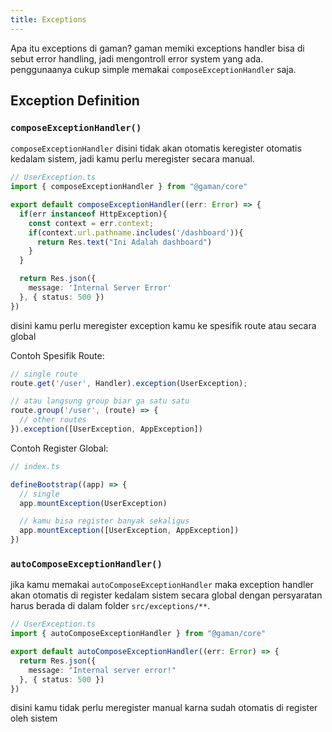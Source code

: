 ```yaml
---
title: Exceptions
---
```


Apa itu exceptions di gaman? gaman memiki exceptions handler bisa di sebut error handling, jadi mengontroll error system yang ada. penggunaanya cukup simple memakai `composeExceptionHandler` saja.

## Exception Definition
### `composeExceptionHandler()`
`composeExceptionHandler` disini tidak akan otomatis keregister otomatis kedalam sistem, jadi kamu perlu meregister secara manual.

```ts
// UserException.ts
import { composeExceptionHandler } from "@gaman/core"

export default composeExceptionHandler((err: Error) => {
  if(err instanceof HttpException){
    const context = err.context;
    if(context.url.pathname.includes('/dashboard')){
      return Res.text("Ini Adalah dashboard")
    }
  }

  return Res.json({
    message: 'Internal Server Error'
  }, { status: 500 })
})
```
disini kamu perlu meregister exception kamu ke spesifik route atau secara global

Contoh Spesifik Route:
```ts
// single route
route.get('/user', Handler).exception(UserException);

// atau langsung group biar ga satu satu
route.group('/user', (route) => {
  // other routes
}).exception([UserException, AppException])

```

Contoh Register Global:
```ts
// index.ts

defineBootstrap((app) => {
  // single
  app.mountException(UserException)

  // kamu bisa register banyak sekaligus
  app.mountException([UserException, AppException])
})
```

### `autoComposeExceptionHandler()`
jika kamu memakai `autoComposeExceptionHandler` maka exception handler akan otomatis di register kedalam sistem secara global dengan persyaratan harus berada di dalam folder `src/exceptions/**`.

```ts
// UserException.ts
import { autoComposeExceptionHandler } from "@gaman/core"

export default autoComposeExceptionHandler((err: Error) => {
  return Res.json({
    message: "Internal server error!"
  }, { status: 500 })
})
```
disini kamu tidak perlu meregister manual karna sudah otomatis di register oleh sistem